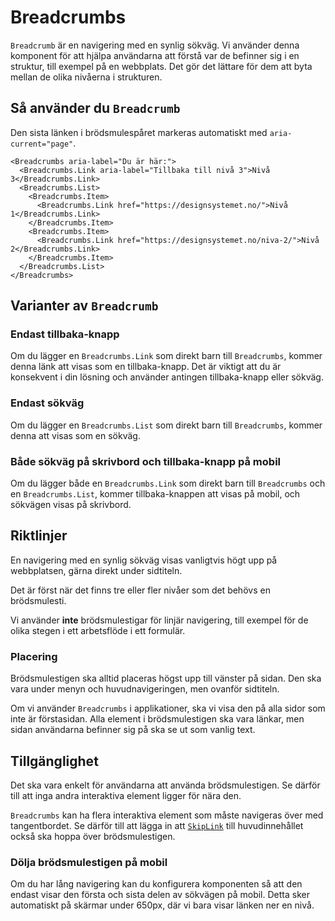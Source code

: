 

<Meta of={BreadcrumbsStories} />

# Breadcrumbs

`Breadcrumb` är en navigering med en synlig sökväg. Vi använder denna komponent för att hjälpa användarna att förstå 
var de befinner sig i en struktur, till exempel på en webbplats. Det gör det lättare för dem att byta mellan de olika nivåerna i strukturen.

<Primary />
<Controls of={BreadcrumbsStories.Preview} />

## Så använder du `Breadcrumb`

Den sista länken i brödsmulespåret markeras automatiskt med `aria-current="page"`.

```tsx
<Breadcrumbs aria-label="Du är här:">
  <Breadcrumbs.Link aria-label="Tillbaka till nivå 3">Nivå 3</Breadcrumbs.Link>
  <Breadcrumbs.List>
    <Breadcrumbs.Item>
      <Breadcrumbs.Link href="https://designsystemet.no/">Nivå 1</Breadcrumbs.Link>
    </Breadcrumbs.Item>
    <Breadcrumbs.Item>
      <Breadcrumbs.Link href="https://designsystemet.no/niva-2/">Nivå 2</Breadcrumbs.Link>
    </Breadcrumbs.Item>
  </Breadcrumbs.List>
</Breadcrumbs>
```

## Varianter av `Breadcrumb`

### Endast tillbaka-knapp

Om du lägger en `Breadcrumbs.Link` som direkt barn till `Breadcrumbs`, kommer denna länk att visas som en tillbaka-knapp. Det är viktigt att du är konsekvent i din lösning och använder antingen tillbaka-knapp eller sökväg.

<Canvas of={BreadcrumbsStories.BackOnly} />

### Endast sökväg

Om du lägger en `Breadcrumbs.List` som direkt barn till `Breadcrumbs`, kommer denna att visas som en sökväg.

<Canvas of={BreadcrumbsStories.ListOnly} />

### Både sökväg på skrivbord och tillbaka-knapp på mobil

Om du lägger både en `Breadcrumbs.Link` som direkt barn till `Breadcrumbs` och en `Breadcrumbs.List`, kommer tillbaka-knappen att visas på mobil, och sökvägen visas på skrivbord.

<Canvas of={BreadcrumbsStories.Preview} />

## Riktlinjer

En navigering med en synlig sökväg visas vanligtvis högt upp på webbplatsen, gärna direkt under sidtiteln.

Det är först när det finns tre eller fler nivåer som det behövs en brödsmulesti.

Vi använder **inte** brödsmulestigar för linjär navigering, till exempel för de olika stegen i ett arbetsflöde i ett formulär.
<br/>
### Placering
Brödsmulestigen ska alltid placeras högst upp till vänster på sidan. Den ska vara under menyn och huvudnavigeringen, men ovanför sidtiteln.

Om vi använder `Breadcrumbs` i applikationer, ska vi visa den på alla sidor som inte är förstasidan. Alla element i 
brödsmulestigen ska vara länkar, men sidan användarna befinner sig på ska se ut som vanlig text.

## Tillgänglighet

Det ska vara enkelt för användarna att använda brödsmulestigen. Se därför till att inga andra interaktiva element ligger för nära den.

`Breadcrumbs` kan ha flera interaktiva element som måste navigeras över med tangentbordet.
Se därför till att lägga in att [`SkipLink`](/docs/komponenter-skiplink--docs) till 
huvudinnehållet också ska hoppa över brödsmulestigen.
<br/>
### Dölja brödsmulestigen på mobil

Om du har lång navigering kan du konfigurera komponenten så att den endast visar den första och sista delen av sökvägen på mobil. 
Detta sker automatiskt på skärmar under 650px, där vi bara visar länken ner en nivå.